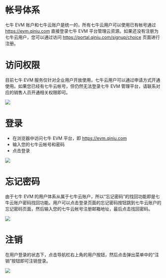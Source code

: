 # 帐号体系

七牛 EVM 账户和七牛云账户是统一的，所有七牛云用户可以使用已有帐号通过 https://evm.qiniu.com 直接登录七牛 EVM 平台管理云资源。如果还没有注册为七牛云用户，您可以通过访问 https://portal.qiniu.com/signup/choice 页面进行注册。

# 访问权限

目前七牛 EVM 服务仅针对企业用户开放使用，七牛云用户可以通过申请方式开通使用。如果您已经有七牛云帐号，但仍然无法登录七牛 EVM 管理平台，请联系对应的销售人员开通相关权限即可。

![](https://dn-odum9helk.qbox.me/FjPcKGpmaUJmqxTRI7_Ez9MpPo2_) 

# 登录

- 在浏览器中访问七牛 EVM 平台，即 https://evm.qiniu.com
- 输入您的七牛云帐号和密码
- 点击登录

![](https://dn-odum9helk.qbox.me/Finw1nFa5Db_UbyJqHqfOMzzmuIA)

# 忘记密码

由于七牛 EVM 的用户体系从属于七牛云账户，所以“忘记密码”的找回功能即是七牛云账户密码找回功能。用户可以点击登录页面的忘记密码按钮跳到七牛云账户的忘记密码页面，然后输入您的七牛云帐号注册邮箱地址，最后点击找回密码。

![](https://dn-odum9helk.qbox.me/FnmZONLDOih6gK9pC3DuPSvw3br0)

# 注销

在用户登录的状态下，点击导航栏右上角的用户按钮，然后点击弹出菜单中的“注销”按钮即可注销登录。

![](https://dn-odum9helk.qbox.me/FkmJEeRJ8r_5LIyJxjdeuSvO1Jq5)


